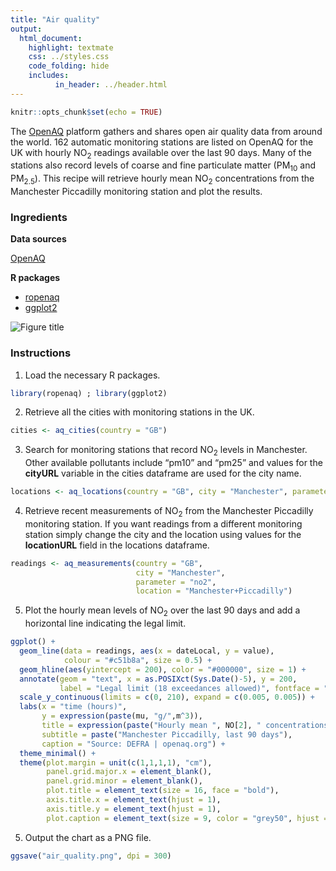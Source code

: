 ```yaml
---
title: "Air quality"
output:
  html_document:
    highlight: textmate
    css: ../styles.css
    code_folding: hide
    includes:
          in_header: ../header.html
---
```


```r
knitr::opts_chunk$set(echo = TRUE)
```

<!-- Provide a short summary of your recipe -->
The <a href="https://openaq.org" target=“_blank”>OpenAQ</a> platform gathers and shares open air quality data from around the world. 162 automatic monitoring stations are listed on OpenAQ for the UK with hourly NO<sub>2</sub> readings available over the last 90 days. Many of the stations also record levels of coarse and fine particulate matter (PM<sub>10</sub> and PM<sub>2.5</sub>). This recipe will retrieve hourly mean NO<sub>2</sub> concentrations from the Manchester Piccadilly monitoring station and plot the results.

<h3>Ingredients</h3>  
<div class = "row">

<!-- Provide a link to the data source -->
<div class = "col-md-4">
<strong>Data sources</strong>
<p><a href="https://openaq.org" target="_blank">OpenAQ</a></p>
</div>

<!-- List the R packages used and their page on cran.r-project.org -->
<div class = "col-md-4">
<strong>R packages</strong>
<ul>
  <li><a href="https://cran.r-project.org/web/packages/ropenaq/index.html" target="_blank">ropenaq</a></li>
  <li><a href="https://cran.r-project.org/web/packages/ggplot2/index.html" target="_blank">ggplot2</a></li>
</ul>
</div>

<!-- Create an image of your output and store it in the img folder-->
<div class = "col-md-4">
<img src="img/air_quality.png" alt="Figure title">
</div>
</div>

<!-- Add each step of the recipe -->
### Instructions

<!-- Load the R packages first -->
1. Load the necessary R packages.
```r
library(ropenaq) ; library(ggplot2)
```

2. Retrieve all the cities with monitoring stations in the UK.
```r
cities <- aq_cities(country = "GB")
```

3. Search for monitoring stations that record NO<sub>2</sub> levels in Manchester. Other available pollutants include “pm10” and “pm25” and values for the **cityURL** variable in the cities dataframe are used for the city name.
```r
locations <- aq_locations(country = "GB", city = "Manchester", parameter = "no2")
```

4. Retrieve recent measurements of NO<sub>2</sub> from the Manchester Piccadilly monitoring station. If you want readings from a different monitoring station simply change the city and the location using values for the **locationURL** field in the locations dataframe.
```r
readings <- aq_measurements(country = "GB", 
                            city = "Manchester", 
                            parameter = "no2",
                            location = "Manchester+Piccadilly")
```

5. Plot the hourly mean levels of NO<sub>2</sub> over the last 90 days and add a horizontal line indicating the legal limit.
```r
ggplot() + 
  geom_line(data = readings, aes(x = dateLocal, y = value), 
            colour = "#c51b8a", size = 0.5) +
  geom_hline(aes(yintercept = 200), color = "#000000", size = 1) +
  annotate(geom = "text", x = as.POSIXct(Sys.Date()-5), y = 200, 
           label = "Legal limit (18 exceedances allowed)", fontface = "bold", vjust = 2) +
  scale_y_continuous(limits = c(0, 210), expand = c(0.005, 0.005)) +
  labs(x = "time (hours)",
       y = expression(paste(mu, "g/",m^3)),
       title = expression(paste("Hourly mean ", NO[2], " concentrations")),
       subtitle = paste("Manchester Piccadilly, last 90 days"),
       caption = "Source: DEFRA | openaq.org") +
  theme_minimal() +
  theme(plot.margin = unit(c(1,1,1,1), "cm"),
        panel.grid.major.x = element_blank(),
        panel.grid.minor = element_blank(),
        plot.title = element_text(size = 16, face = "bold"),
        axis.title.x = element_text(hjust = 1),
        axis.title.y = element_text(hjust = 1),
        plot.caption = element_text(size = 9, color = "grey50", hjust = 1, margin = margin(t = 15)))
```

5. Output the chart as a PNG file.
```r
ggsave("air_quality.png", dpi = 300)
```

<br /><br />